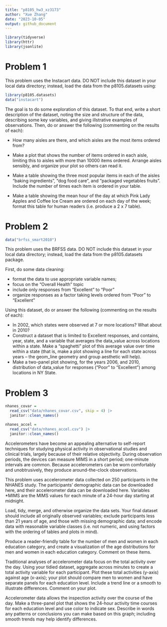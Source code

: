 ```yaml
---
title: "p8105_hw3_xz3173"
author: "Xue Zhang"
date: "2023-10-05"
output: github_document
---
```


```r
library(tidyverse)
library(httr)
library(jsonlite)
```


# Problem 1

This problem uses the Instacart data. DO NOT include this dataset in your local data directory; instead, load the data from the p8105.datasets using:

```r
library(p8105.datasets)
data("instacart")
```


The goal is to do some exploration of this dataset. To that end, write a short description of the dataset, noting the size and structure of the data, describing some key variables, and giving illstrative examples of observations. Then, do or answer the following (commenting on the results of each):

* How many aisles are there, and which aisles are the most items ordered from?

* Make a plot that shows the number of items ordered in each aisle, limiting this to aisles with more than 10000 items ordered. Arrange aisles sensibly, and organize your plot so others can read it.

* Make a table showing the three most popular items in each of the aisles “baking ingredients”, “dog food care”, and “packaged vegetables fruits”. Include the number of times each item is ordered in your table.

* Make a table showing the mean hour of the day at which Pink Lady Apples and Coffee Ice Cream are ordered on each day of the week; format this table for human readers (i.e. produce a 2 x 7 table).


# Problem 2

```r
data("brfss_smart2010")
```


This problem uses the BRFSS data. DO NOT include this dataset in your local data directory; instead, load the data from the p8105.datasets package.



First, do some data cleaning:

* format the data to use appropriate variable names;
* focus on the “Overall Health” topic
* include only responses from “Excellent” to “Poor”
* organize responses as a factor taking levels ordered from “Poor” to “Excellent”

Using this dataset, do or answer the following (commenting on the results of each):

* In 2002, which states were observed at 7 or more locations? What about in 2010?
* Construct a dataset that is limited to Excellent responses, and contains, year, state, and a variable that averages the data_value across locations within a state. Make a “spaghetti” plot of this average value over time within a state (that is, make a plot showing a line for each state across years – the geom_line geometry and group aesthetic will help).
* Make a two-panel plot showing, for the years 2006, and 2010, distribution of data_value for responses (“Poor” to “Excellent”) among locations in NY State.


# Problem 3

```r
nhanes_covar =
  read_csv("data/nhanes_covar.csv", skip = 4) |>
  janitor::clean_names()
```


```r
nhanes_accel =
  read_csv("data/nhanes_accel.csv") |>
  janitor::clean_names()
```
Accelerometers have become an appealing alternative to self-report techniques for studying physical activity in observational studies and clinical trials, largely because of their relative objectivity. During observation periods, the devices can measure MIMS in a short period; one-minute intervals are common. Because accelerometers can be worn comfortably and unobtrusively, they produce around-the-clock observations.

This problem uses accelerometer data collected on 250 participants in the NHANES study. The participants’ demographic data can be downloaded here, and their accelerometer data can be downloaded here. Variables *MIMS are the MIMS values for each minute of a 24-hour day starting at midnight.

Load, tidy, merge, and otherwise organize the data sets. Your final dataset should include all originally observed variables; exclude participants less than 21 years of age, and those with missing demographic data; and encode data with reasonable variable classes (i.e. not numeric, and using factors with the ordering of tables and plots in mind).

Produce a reader-friendly table for the number of men and women in each education category, and create a visualization of the age distributions for men and women in each education category. Comment on these items.

Traditional analyses of accelerometer data focus on the total activity over the day. Using your tidied dataset, aggregate across minutes to create a total activity variable for each participant. Plot these total activities (y-axis) against age (x-axis); your plot should compare men to women and have separate panels for each education level. Include a trend line or a smooth to illustrate differences. Comment on your plot.

Accelerometer data allows the inspection activity over the course of the day. Make a three-panel plot that shows the 24-hour activity time courses for each education level and use color to indicate sex. Describe in words any patterns or conclusions you can make based on this graph; including smooth trends may help identify differences.


